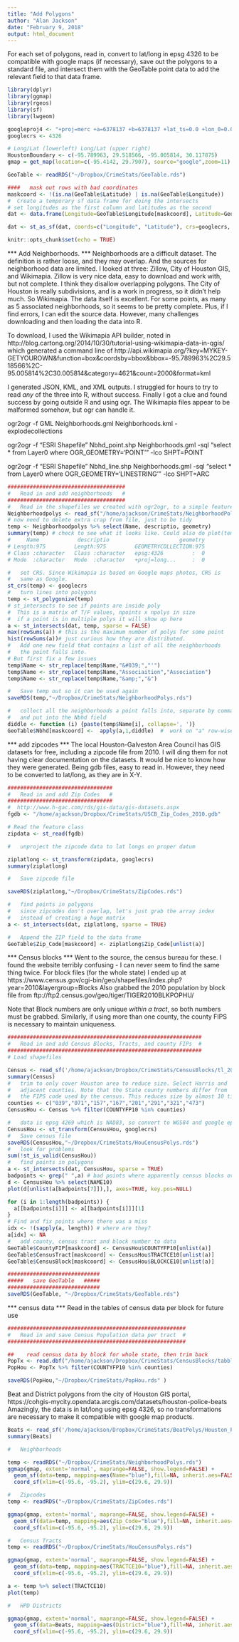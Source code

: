 ```yaml
---
title: "Add Polygons"
author: "Alan Jackson"
date: "February 9, 2018"
output: html_document
---
```


For each set of polygons, read in, convert to lat/long in epsg 4326 to be
compatible with google maps (if necessary), save out the polygons to a
standard file, and intersect them with the GeoTable point data to add
the relevant field to that data frame.

```r

library(dplyr)
library(ggmap)
library(rgeos)
library(sf)
library(lwgeom)

googleproj4 <- "+proj=merc +a=6378137 +b=6378137 +lat_ts=0.0 +lon_0=0.0 +x_0=0.0 +y_0=0 +k=1.0 +units=m +nadgrids=@null +wktext  +no_defs"
googlecrs <- 4326

# Long/Lat (lowerleft) Long/Lat (upper right)
HoustonBoundary <- c(-95.789963, 29.518566, -95.005814, 30.117875)
gmap = get_map(location=c(-95.4142, 29.7907), source="google",zoom=11)

GeoTable <- readRDS("~/Dropbox/CrimeStats/GeoTable.rds")

####   mask out rows with bad coordinates
maskcoord <- !(is.na(GeoTable$Latitude) | is.na(GeoTable$Longitude))
#  Create a temporary sf data frame for doing the intersects
# set longitudes as the first column and latitudes as the second
dat <- data.frame(Longitude=GeoTable$Longitude[maskcoord], Latitude=GeoTable$Latitude[maskcoord], Address=GeoTable$Address[maskcoord], stringsAsFactors = FALSE)

dat <- st_as_sf(dat, coords=c("Longitude", "Latitude"), crs=googlecrs, agr = "identity")

knitr::opts_chunk$set(echo = TRUE)
```

*** Add Neighborhoods. ***
Neighborhoods are a difficult dataset. The definition is rather loose, and they may overlap. And the sources for neighborhood data are limited. I looked at three: Zillow, City of Houston GIS, and Wikimapia. Zillow is very nice data, easy to download and work with, but not complete. I think they disallow overlapping polygons. The City of Houston is really subdivisions, and is a work in progress, so it didn't help much. So Wikimapia. The data itself is excellent. For some points, as many as 5 associated neighborhoods, so it seems to be pretty complete. Plus, if I find errors, I can edit the source data.
However, many challenges downloading and then loading the data into R.

To download, I used the Wikimapia API builder, noted in http://blog.cartong.org/2014/10/30/tutorial-using-wikimapia-data-in-qgis/
which generated a command line of
http://api.wikimapia.org/?key=MYKEY-GETYOUROWN&function=box&coordsby=bbox&bbox=-95.789963%2C29.518566%2C-95.005814%2C30.005814&category=4621&count=2000&format=kml

I generated JSON, KML, and XML outputs. I struggled for hours to try to read
*any* of the three into R, without success. Finally I got a clue and found
success by going outside R and using ogr. The Wikimapia files appear to be
malformed somehow, but ogr can handle it.

ogr2ogr -f GML Neighborhoods.gml Neighborhoods.kml -explodecollections

ogr2ogr -f "ESRI Shapefile" Nbhd_point.shp Neighborhoods.gml -sql "select * from Layer0 where OGR_GEOMETRY='POINT'" -lco SHPT=POINT

ogr2ogr -f "ESRI Shapefile" Nbhd_line.shp Neighborhoods.gml -sql "select * from Layer0 where OGR_GEOMETRY='LINESTRING'" -lco SHPT=ARC

```r
#####################################
#   Read in and add neighborhoods   #
#####################################
#   Read in the shapefiles we created with ogr2ogr, to a simple feature
Neighborhoodpolys <- read_sf("/home/ajackson/CrimeStats/NeighborhoodPolygons/Wikimapia/Nbhd_line.shp")
# now need to delete extra crap from file, just to be tidy
temp <- Neighborhoodpolys %>% select(Name, descriptio, geometry)
summary(temp) # check to see what it looks like. Could also do plot(temp)
#     Name            descriptio                      geometry  
# Length:975         Length:975         GEOMETRYCOLLECTION:975  
# Class :character   Class :character   epsg:4326         :  0  
# Mode  :character   Mode  :character   +proj=long...     :  0  

#   set CRS. Since Wikimapia is based on Google maps photos, CRS is 
#   same as Google.
st_crs(temp) <- googlecrs
#   turn lines into polygons
temp <- st_polygonize(temp)
# st_intersects to see if points are inside poly
#  This is a matrix of T/F values, npoints x npolys in size
#  if a point is in multiple polys it will show up here
a <- st_intersects(dat, temp, sparse = FALSE)
max(rowSums(a)) # this is the maximum number of polys for some point
hist(rowSums(a))# just curious how they are distributed.
#   Add one new field that contains a list of all the neighborhoods 
#   the point falls into.
# But first fix a few issues
temp$Name <- str_replace(temp$Name,"&#039;","'")
temp$Name <- str_replace(temp$Name,"Associaition","Association")
temp$Name <- str_replace(temp$Name,"&amp;","&")

#   Save temp out so it can be used again
saveRDS(temp,"~/Dropbox/CrimeStats/NeighborhoodPolys.rds")

#   collect all the neighborhoods a point falls into, separate by commas,
#   and put into the Nbhd field
diddle <- function (i) {paste(temp$Name[i], collapse=', ')}
GeoTable$Nbhd[maskcoord] <-  apply(a,1,diddle)  #  work on "a" row-wise

```

*** add zipcodes ***
The local Houston-Galveston Area Council has GIS datasets for free, including
a zipcode file from 2010. I will ding them for not having clear documentation
on the datasets. It would be nice to know how they were generated. Being gdb
files, easy to read in. However, they need to be converted to lat/long, as
they are in X-Y.

```r
#################################
#   Read in and add Zip Codes   #
#################################
#  http://www.h-gac.com/rds/gis-data/gis-datasets.aspx
fgdb <- "/home/ajackson/Dropbox/CrimeStats/USCB_Zip_Codes_2010.gdb"

# Read the feature class
zipdata <- st_read(fgdb)

#   unproject the zipcode data to lat longs on proper datum

ziplatlong <- st_transform(zipdata, googlecrs)
summary(ziplatlong)

#   Save zipcode file

saveRDS(ziplatlong,"~/Dropbox/CrimeStats/ZipCodes.rds")

#   find points in polygons
#   since zipcodes don't overlap, let's just grab the array index
#   instead of creating a huge matrix
a <- st_intersects(dat, ziplatlong, sparse = TRUE)

#   Append the ZIP field to the data frame
GeoTable$Zip_Code[maskcoord] <- ziplatlong$Zip_Code[unlist(a)]
```

*** Census blocks ***
Went to the source, the census bureau for these.
I found the website terribly confusing - I can never seem to find the same
thing twice. For block files (for the whole state) I ended up at
https://www.census.gov/cgi-bin/geo/shapefiles/index.php?year=2010&layergroup=Blocks
Also grabbed the 2010 population by block file from 
ftp://ftp2.census.gov/geo/tiger/TIGER2010BLKPOPHU/

Note that Block numbers are only unique *within a tract*, so both numbers 
must be grabbed. Similarly, if using more than one county, the county FIPS is
necessary to maintain uniqueness.

```r
#############################################################
#   Read in and add Census Blocks, Tracts, and county FIPs  #
#############################################################
# Load shapefiles

Census <- read_sf('/home/ajackson/Dropbox/CrimeStats/CensusBlocks/tl_2010_48_tabblock10.shp')
summary(Census)
#   trim to only cover Houston area to reduce size. Select Harris and 
#   adjacent counties. Note that the State county numbers differ from
#   the FIPS code used by the census. This reduces size by almost 10 times. 
counties <- c("039","071","157","167","201","291","321","473")
CensusHou <- Census %>% filter(COUNTYFP10 %in% counties)

#   data is epsg 4269 which is NAD83, so convert to WGS84 and google epsg
CensusHou <- st_transform(CensusHou, googlecrs)
#   Save census file
saveRDS(CensusHou,"~/Dropbox/CrimeStats/HouCensusPolys.rds")
#   look for problems
sum(!st_is_valid(CensusHou))
#   find points in polygons
a <- st_intersects(dat, CensusHou, sparse = TRUE)
badpoints <- grep(" ",a) # bad points where apparently census blocks overlap
d <- CensusHou %>% select(NAME10)
plot(d[unlist(a[badpoints[7]]),], axes=TRUE, key.pos=NULL)

for (i in 1:length(badpoints)) {
  a[[badpoints[i]]] <- a[[badpoints[i]]][1]
}
# Find and fix points where there was a miss
idx <- !(sapply(a, length)) # where are they?
a[idx] <- NA
#   add county, census tract and block number to data
GeoTable$CountyFIP[maskcoord] <- CensusHou$COUNTYFP10[unlist(a)]
GeoTable$CensusTract[maskcoord] <- CensusHou$TRACTCE10[unlist(a)]
GeoTable$CensusBlock[maskcoord] <- CensusHou$BLOCKCE10[unlist(a)]

#############################
#####   save GeoTable   #####
#############################
saveRDS(GeoTable, "~/Dropbox/CrimeStats/GeoTable.rds")

```

***   census data  ***
Read in the tables of census data per block for future use

```r
########################################################
#   Read in and save Census Population data per tract  #
########################################################

##    read census data by block for whole state, then trim back
PopTx <- read.dbf("/home/ajackson/Dropbox/CrimeStats/CensusBlocks/tabblock2010_48_pophu.dbf", as.is=TRUE)
PopHou <- PopTx %>% filter(COUNTYFP10 %in% counties)

saveRDS(PopHou,"~/Dropbox/CrimeStats/PopHou.rds" )

```
Beat and District polygons from the city of Houston GIS portal,
https://cohgis-mycity.opendata.arcgis.com/datasets/houston-police-beats
Amazingly, the data is in lat/long using epsg 4326, so no transformations
are necessary to make it compatible with google map products.


```r
Beats <- read_sf('/home/ajackson/Dropbox/CrimeStats/BeatPolys/Houston_Police_Beats.shp')
summary(Beats)

```

```r
#   Neighborhoods

temp <- readRDS("~/Dropbox/CrimeStats/NeighborhoodPolys.rds")
ggmap(gmap, extent='normal', maprange=FALSE, show.legend=FALSE) +
  geom_sf(data=temp, mapping=aes(Name="blue"),fill=NA, inherit.aes=FALSE, show.legend=FALSE) +
  coord_sf(xlim=c(-95.6, -95.2), ylim=c(29.6, 29.9)) 

#   Zipcodes
temp <- readRDS("~/Dropbox/CrimeStats/ZipCodes.rds")

ggmap(gmap, extent='normal', maprange=FALSE, show.legend=FALSE) +
  geom_sf(data=temp, mapping=aes(Zip_Code="blue"),fill=NA, inherit.aes=FALSE, show.legend=FALSE) +
  coord_sf(xlim=c(-95.6, -95.2), ylim=c(29.6, 29.9)) 

#   Census Tracts
temp <- readRDS("~/Dropbox/CrimeStats/HouCensusPolys.rds")

ggmap(gmap, extent='normal', maprange=FALSE, show.legend=FALSE) +
  geom_sf(data=temp, mapping=aes(TRACTCE10="blue"),fill=NA, inherit.aes=FALSE, show.legend=FALSE) +
  coord_sf(xlim=c(-95.6, -95.2), ylim=c(29.6, 29.9)) 

a <- temp %>% select(TRACTCE10)
plot(temp)

#   HPD Districts

ggmap(gmap, extent='normal', maprange=FALSE, show.legend=FALSE) +
  geom_sf(data=Beats, mapping=aes(District="blue"),fill=NA, inherit.aes=FALSE, show.legend=FALSE) +
  coord_sf(xlim=c(-95.6, -95.2), ylim=c(29.6, 29.9)) 
  
  
```


